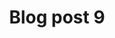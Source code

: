 ---
layout: '../../../layouts/Post.astro'
title: Blog post 9
description: This is a sample blog post 
publishDate: February 22, 2021
featuredImage: '/assets/images/blog/9.jpg'
excerpt: 'This is also a sample blog post.'
tags: ['Remote Work']
---
